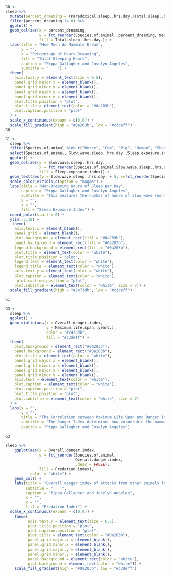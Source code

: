 ```r
G0 <-
sleep %>% 
  mutate(percent_dreaming = (Paradoxical.sleep..hrs.day./Total.sleep..hrs.day.) * 100) %>% 
  filter(percent_dreaming != 0) %>% 
  ggplot() +
  geom_col(aes(x = percent_dreaming, 
               y = fct_reorder(Species.of.animal, percent_dreaming, median),
               fill = Total.sleep..hrs.day.)) +
  labs(title = "How Much do Mammals Dream",
       y = "",
       x = "Percentage of Hours Dreaming",
       fill = "Total Sleeping Hours",
       caption = "Pippa Gallagher and Joselyn Angeles",
       subtitle = "    ") +
  theme(
    axis.text.y = element_text(size = 6.5),
    panel.grid.major.x = element_blank(),
    panel.grid.minor.x = element_blank(),
    panel.grid.major.y = element_blank(),
    panel.grid.minor.y = element_blank(),
    plot.title.position = "plot",
    plot.title = element_text(color = "#0a203b"),
    plot.caption.position = "plot"
  ) +
  scale_x_continuous(expand = c(0,0)) +
  scale_fill_gradient(high = "#0a203b", low = "#c3deff")
G0

```

```r
G1 <-
  sleep %>% 
  filter(Species.of.animal %in% c("Horse", "Cow", "Pig", "Human", "Sheep", "Chimpanzee", "Goat", "Baboon", "Red fox", "Cat", "Rabbit", "Rat", "Ground squirrel", "Mouse")) %>% 
  select(Species.of.animal, Slow.wave.sleep..hrs.day.,Sleep.exposure.index) %>% 
  ggplot() +
  geom_col(aes(y = Slow.wave.sleep..hrs.day., 
               x = fct_reorder(Species.of.animal,Slow.wave.sleep..hrs.day.,median),
               fill = Sleep.exposure.index)) +
  geom_text(aes(y = Slow.wave.sleep..hrs.day. + 5, x=fct_reorder(Species.of.animal,Slow.wave.sleep..hrs.day.,median), label= Species.of.animal), color="white", fontface="bold",alpha=0.6, size= 2.5, inherit.aes = FALSE ) +
  scale_color_viridis_c(option = "magma") +
  labs(title = "Non-Dreaming Hours of Sleep per Day",
       caption = "Pippa Gallagher and Joselyn Angeles",
       subtitle = "This measures the number of hours of slow wave (non-dreaming) sleep each mammal, on avergae, has each night.\nThe Sleep Measure Index determines how vulnerable the mammal is when sleeping, with 1 being the least vulnerbale \nand 5 the most.",
       y = "",
       x = "",
       fill = "Sleep Exposure Index") +
  coord_polar(start = 0) +
  ylim(-3,18) +
   theme(
    axis.text.x = element_blank(),
    panel.grid = element_blank(),
    plot.background = element_rect(fill = "#0a203b"),
    panel.background = element_rect(fill = "#0a203b"),
    legend.background = element_rect(fill = "#0a203b"),
    plot.title = element_text(color = "white"),
    plot.title.position = "plot",
    legend.text = element_text(color = "white"),
    legend.title = element_text(color = "white"),
    axis.text.y = element_text(color = "white"),
    plot.caption = element_text(color = "white"),
     plot.caption.position = "plot",
    plot.subtitle = element_text(color = "white", size = 7)) +
  scale_fill_gradient(high = "#2473db", low = "#c3deff")
  
G1
```

```r
G3 <-
  sleep %>% 
  ggplot() +
  geom_violin(aes(x = Overall.danger.index,
                  y = Maximum.life.span..years.),
                  color = "#2473db",
                  fill = "#c3deff") +
  theme(
    plot.background = element_rect("#0a203b"),
    panel.background = element_rect("#0a203b"),
    plot.title = element_text(color = "white"),
    panel.grid.major.x = element_blank(),
    panel.grid.minor.x = element_blank(),
    panel.grid.major.y = element_blank(),
    panel.grid.minor.y = element_blank(),
    axis.text = element_text(color = "white"),
    plot.caption = element_text(color = "white"),
    plot.caption.position = "plot",
    plot.title.position = "plot",
    plot.subtitle = element_text(color = "white", size = 7)
  ) +
  labs(x = "",
       y = "",
       title = "The Correlation between Maximum Life Span and Danger Index",
       subtitle = "The Danger Index determines how vulnerable the mammal is to harm, with 1 being the least vulnerbale and 5 the most.",
       caption = "Pippa Gallagher and Joselyn Angeles")
  
G3
```

```r
sleep %>% 
    ggplot(aes(x = Overall.danger.index,
               y = fct_reorder(Species.of.animal,
                               Overall.danger.index,
                               .desc = FALSE),
               fill = Predation.index),
           color = "white") +
    geom_col() +
    labs(title = "Overall danger index of attacks from other animals for mammals",
         subtitle = "    ",
         caption = "Pippa Gallagher and Joselyn Angeles",
         x = "",
         y = "",
         fill = "Predation Index") +
  scale_x_continuous(expand = c(0,0)) +
    theme(
          axis.text.y = element_text(size = 6.5),
          plot.title.position = "plot",
          plot.caption.position = "plot",
          plot.title = element_text(color = "#0a203b"),
          panel.grid.major.x = element_blank(),
          panel.grid.minor.x = element_blank(),
          panel.grid.major.y = element_blank(),
          panel.grid.minor.y = element_blank(),
          panel.background = element_rect(color = "white"),
          plot.background = element_rect(color = "white")) +
    scale_fill_gradient(high = "#0a203b", low = "#c3deff")
```